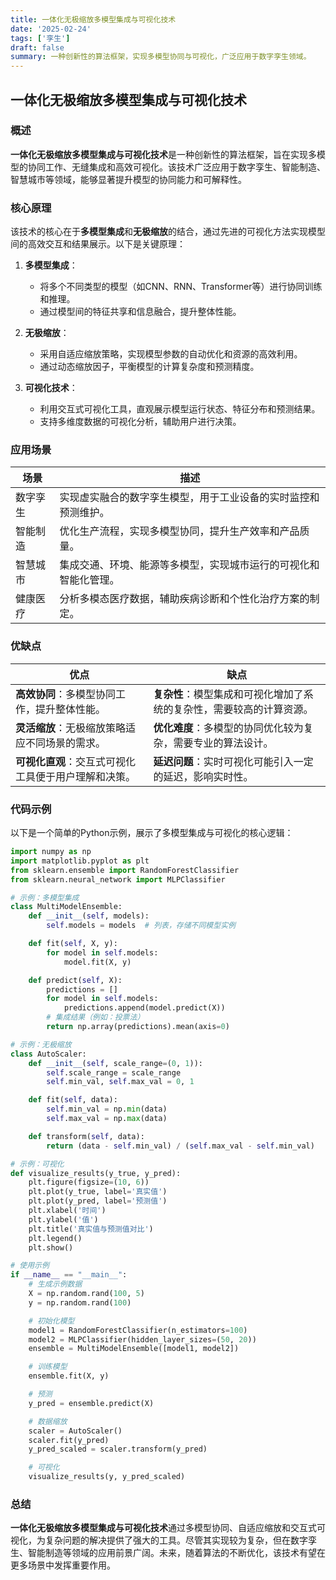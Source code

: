 ```yaml
---
title: 一体化无极缩放多模型集成与可视化技术
date: '2025-02-24'
tags: ['孪生']
draft: false
summary: 一种创新性的算法框架，实现多模型协同与可视化，广泛应用于数字孪生领域。
---
```


## 一体化无极缩放多模型集成与可视化技术

### 概述

**一体化无极缩放多模型集成与可视化技术**是一种创新性的算法框架，旨在实现多模型的协同工作、无缝集成和高效可视化。该技术广泛应用于数字孪生、智能制造、智慧城市等领域，能够显著提升模型的协同能力和可解释性。

### 核心原理

该技术的核心在于**多模型集成**和**无极缩放**的结合，通过先进的可视化方法实现模型间的高效交互和结果展示。以下是关键原理：

1. **多模型集成**：

   - 将多个不同类型的模型（如CNN、RNN、Transformer等）进行协同训练和推理。
   - 通过模型间的特征共享和信息融合，提升整体性能。

2. **无极缩放**：

   - 采用自适应缩放策略，实现模型参数的自动优化和资源的高效利用。
   - 通过动态缩放因子，平衡模型的计算复杂度和预测精度。

3. **可视化技术**：
   - 利用交互式可视化工具，直观展示模型运行状态、特征分布和预测结果。
   - 支持多维度数据的可视化分析，辅助用户进行决策。

### 应用场景

| **场景** | **描述**                                                         |
| -------- | ---------------------------------------------------------------- |
| 数字孪生 | 实现虚实融合的数字孪生模型，用于工业设备的实时监控和预测维护。   |
| 智能制造 | 优化生产流程，实现多模型协同，提升生产效率和产品质量。           |
| 智慧城市 | 集成交通、环境、能源等多模型，实现城市运行的可视化和智能化管理。 |
| 健康医疗 | 分析多模态医疗数据，辅助疾病诊断和个性化治疗方案的制定。         |

### 优缺点

| **优点**                                             | **缺点**                                                             |
| ---------------------------------------------------- | -------------------------------------------------------------------- |
| **高效协同**：多模型协同工作，提升整体性能。         | **复杂性**：模型集成和可视化增加了系统的复杂性，需要较高的计算资源。 |
| **灵活缩放**：无极缩放策略适应不同场景的需求。       | **优化难度**：多模型的协同优化较为复杂，需要专业的算法设计。         |
| **可视化直观**：交互式可视化工具便于用户理解和决策。 | **延迟问题**：实时可视化可能引入一定的延迟，影响实时性。             |

### 代码示例

以下是一个简单的Python示例，展示了多模型集成与可视化的核心逻辑：

```python
import numpy as np
import matplotlib.pyplot as plt
from sklearn.ensemble import RandomForestClassifier
from sklearn.neural_network import MLPClassifier

# 示例：多模型集成
class MultiModelEnsemble:
    def __init__(self, models):
        self.models = models  # 列表，存储不同模型实例

    def fit(self, X, y):
        for model in self.models:
            model.fit(X, y)

    def predict(self, X):
        predictions = []
        for model in self.models:
            predictions.append(model.predict(X))
        # 集成结果（例如：投票法）
        return np.array(predictions).mean(axis=0)

# 示例：无极缩放
class AutoScaler:
    def __init__(self, scale_range=(0, 1)):
        self.scale_range = scale_range
        self.min_val, self.max_val = 0, 1

    def fit(self, data):
        self.min_val = np.min(data)
        self.max_val = np.max(data)

    def transform(self, data):
        return (data - self.min_val) / (self.max_val - self.min_val)

# 示例：可视化
def visualize_results(y_true, y_pred):
    plt.figure(figsize=(10, 6))
    plt.plot(y_true, label='真实值')
    plt.plot(y_pred, label='预测值')
    plt.xlabel('时间')
    plt.ylabel('值')
    plt.title('真实值与预测值对比')
    plt.legend()
    plt.show()

# 使用示例
if __name__ == "__main__":
    # 生成示例数据
    X = np.random.rand(100, 5)
    y = np.random.rand(100)

    # 初始化模型
    model1 = RandomForestClassifier(n_estimators=100)
    model2 = MLPClassifier(hidden_layer_sizes=(50, 20))
    ensemble = MultiModelEnsemble([model1, model2])

    # 训练模型
    ensemble.fit(X, y)

    # 预测
    y_pred = ensemble.predict(X)

    # 数据缩放
    scaler = AutoScaler()
    scaler.fit(y_pred)
    y_pred_scaled = scaler.transform(y_pred)

    # 可视化
    visualize_results(y, y_pred_scaled)
```

### 总结

**一体化无极缩放多模型集成与可视化技术**通过多模型协同、自适应缩放和交互式可视化，为复杂问题的解决提供了强大的工具。尽管其实现较为复杂，但在数字孪生、智能制造等领域的应用前景广阔。未来，随着算法的不断优化，该技术有望在更多场景中发挥重要作用。
